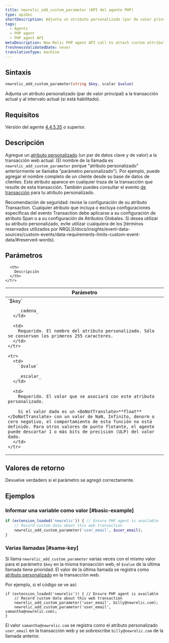 ```yaml
---
title: newrelic_add_custom_parameter (API del agente PHP)
type: apiDoc
shortDescription: Adjunta un atributo personalizado (par de valor principal) a la transacción actual y al intervalo actual (si está habilitado).
tags:
  - Agents
  - PHP agent
  - PHP agent API
metaDescription: New Relic PHP agent API call to attach custom attributes to your transaction data.
freshnessValidatedDate: never
translationType: machine
---
```


## Sintaxis

```php
newrelic_add_custom_parameter(string $key, scalar $value)
```

Adjunta un atributo personalizado (par de valor principal) a la transacción actual y al intervalo actual (si está habilitado).

## Requisitos

Versión del agente [4.4.5.35](/docs/release-notes/agent-release-notes/php-release-notes/php-agent-44535) o superior.

## Descripción

Agregue un [atributo personalizado](/docs/agents/manage-apm-agents/agent-data/collect-custom-attributes) (un par de datos clave y de valor) a la transacción web actual. (El nombre de la llamada es `newrelic_add_custom_parameter` porque "atributo personalizado" anteriormente se llamaba "parámetro personalizado"). Por ejemplo, puede agregar el nombre completo de un cliente desde su base de datos de clientes. Este atributo aparece en cualquier traza de la transacción que resulte de esta transacción. También puedes consultar el evento [de transacción](/docs/insights/explore-data/attributes/apm-default-attributes-insights) para tu atributo personalizado.

<Callout variant="important">
  Recomendación de seguridad: revise la configuración de su atributo Transaction. Cualquier atributo que incluya o excluya configuraciones específicas del evento Transaction debe aplicarse a su configuración de atributo Span o a su configuración de Atributos Globales.
</Callout>

<Callout variant="important">
  Si desea utilizar su atributo personalizado, evite utilizar cualquiera de los [términos reservados utilizados por NRQL](/docs/insights/event-data-sources/custom-events/data-requirements-limits-custom-event-data/#reserved-words).
</Callout>

## Parámetros

<table>
  <thead>
    <tr>
      <th width="25%">
        Parámetro
      </th>

      <th>
        Descripción
      </th>
    </tr>
  </thead>

  <tbody>
    <tr>
      <td>
        `$key`

        _cadena_
      </td>

      <td>
        Requerido. El nombre del atributo personalizado. Sólo se conservan los primeros 255 caracteres.
      </td>
    </tr>

    <tr>
      <td>
        `$value`

        _escalar_
      </td>

      <td>
        Requerido. El valor que se asociará con este atributo personalizado.

        Si el valor dado es un <DoNotTranslate>**float**</DoNotTranslate> con un valor de NaN, Infinito, denorm o cero negativo, el comportamiento de esta función no está definido. Para otros valores de punto flotante, el agente puede descartar 1 o más bits de precisión (ULP) del valor dado.
      </td>
    </tr>
  </tbody>
</table>

## Valores de retorno

Devuelve verdadero si el parámetro se agregó correctamente.

## Ejemplos

### Informar una variable como valor [#basic-example]

```php
if (extension_loaded('newrelic')) { // Ensure PHP agent is available
    // Record custom data about this web transaction
    newrelic_add_custom_parameter('user_email', $user_email);
}
```

### Varias llamadas [#same-key]

Si llama `newrelic_add_custom_parameter` varias veces con el mismo valor para el parámetro `$key` en la misma transacción web, el `$value` de la última llamada tiene prioridad. El valor de la última llamada se registra como [atributo personalizado](/docs/agents/manage-apm-agents/agent-data/collect-custom-attributes/) en la transacción web.

Por ejemplo, si el código se ve así:

```
if (extension_loaded('newrelic')) { // Ensure PHP agent is available
    // Record custom data about this web transaction
    newrelic_add_custom_parameter('user_email', billy@newrelic.com);
    newrelic_add_custom_parameter('user_email', samantha@newrelic.com);
}
```

El valor `samantha@newrelic.com` se registra como el atributo personalizado `user_email` en la transacción web y se sobrescribe `billy@newrelic.com` de la llamada anterior.